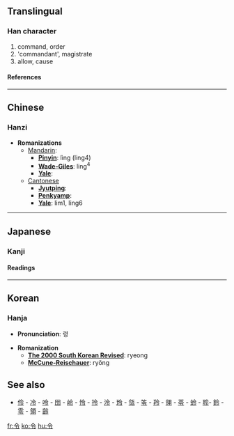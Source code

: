 {{see|令}}

==Translingual==
===Han character===
{{Han char|rad=人|as=03|sn=5|four=8030<sub>7</sub>|canj=人戈弓戈 (OINI)}}
# command, order
# 'commandant', magistrate
# allow, cause


====References====
{{Han ref|kx=0093.120|dkj=00387|dj=0198.010|hdz=10111.100|uh=4EE4|ud=20196|bh=A54F|bd=42319}}
----
==Chinese==
===Hanzi===


* '''Romanizations'''
** [[Mandarin]]:
*** '''[[Pinyin]]''': lìng (ling4)
*** '''[[Wade-Giles]]''': ling<sup>4</sup>
*** '''[[Yale]]''': 
**[[Cantonese]]
***'''[[Jyutping]]''':
***'''[[Penkyamp]]''': 
***'''[[Yale]]''': lim1, ling6


----
==Japanese==
===Kanji===


{{ja-kanji|grade=|rs=人03}}
====Readings====
{{ja-readings|on=[[れい]] (rei), [[りょう]] (ryō)|kun=[[いいつけ]] (iitsuke), [[おさ]] (osa)}}


----
==Korean==
===Hanja===

* '''Pronunciation''': 령

* '''Romanization'''
** '''[[The 2000 South Korean Revised Romanization|The 2000 South Korean Revised]]''': ryeong
** '''[[McCune-Reischauer]]''': ryŏng


==See also==
*[[伶]] - [[冷]] - [[呤]] - [[囹]] - [[岭]] - [[怜]] - [[拎]] - [[泠]] - [[玲]] - [[瓴]] - [[笭]] - [[羚]] - [[翎]] - [[苓]] - [[蛉]] - [[聆]]- [[鈴]] - [[零]] - [[領]] - [[齢]]

[[fr:令]]
[[ko:令]]
[[hu:令]]